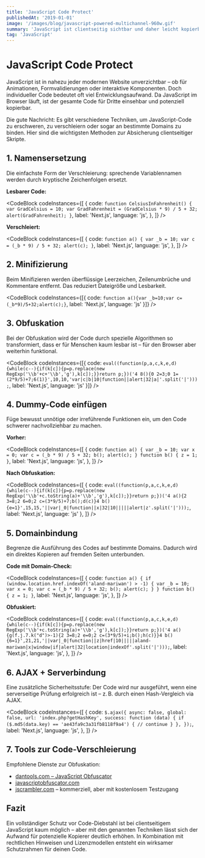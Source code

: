 ```yaml
---
title: 'JavaScript Code Protect'
publishedAt: '2019-01-01'
image: '/images/blog/javascript-powered-multichannel-960w.gif'
summary: 'JavaScript ist clientseitig sichtbar und daher leicht kopierbar. In diesem Artikel zeige ich effektive Methoden zur Verschleierung, Domain-Bindung und weiteren Schutzmaßnahmen für JavaScript-Code.'
tag: 'JavaScript'
---
```


# JavaScript Code Protect

JavaScript ist in nahezu jeder modernen Website unverzichtbar – ob für Animationen, Formvalidierungen oder interaktive Komponenten. Doch individueller Code bedeutet oft viel Entwicklungsaufwand. Da JavaScript im Browser läuft, ist der gesamte Code für Dritte einsehbar und potenziell kopierbar.

Die gute Nachricht: Es gibt verschiedene Techniken, um JavaScript-Code zu erschweren, zu verschleiern oder sogar an bestimmte Domains zu binden. Hier sind die wichtigsten Methoden zur Absicherung clientseitiger Skripte.

## 1. Namensersetzung

Die einfachste Form der Verschleierung: sprechende Variablennamen werden durch kryptische Zeichenfolgen ersetzt.

**Lesbarer Code:**

<CodeBlock
	codeInstances={[
		{
			code: `function CelsiusInFahrenheit() {
	var GradCelsius = 10;
	var GradFahrenheit = (GradCelsius * 9) / 5 + 32;
	alert(GradFahrenheit);
}`,
			label: 'Next.js',
			language: 'js',
		},
	]}
/>

**Verschleiert:**

<CodeBlock
	codeInstances={[
		{
			code: `function a() {
	var _b = 10;
	var c = (_b * 9) / 5 + 32;
	alert(c);
}`,
			label: 'Next.js',
			language: 'js',
		},
	]}
/>

## 2. Minifizierung

Beim Minifizieren werden überflüssige Leerzeichen, Zeilenumbrüche und Kommentare entfernt. Das reduziert Dateigröße und Lesbarkeit.

<CodeBlock codeInstances={[{ code: `function a(){var _b=10;var c=(_b*9)/5+32;alert(c);}`, label: 'Next.js', language: 'js' }]} />

## 3. Obfuskation

Bei der Obfuskation wird der Code durch spezielle Algorithmen so transformiert, dass er für Menschen kaum lesbar ist – für den Browser aber weiterhin funktional.

<CodeBlock codeInstances={[{ code: `eval((function(p,a,c,k,e,d){while(c--){if(k[c]){p=p.replace(new RegExp('\\b'+c+'\\b','g'),k[c]);}}return p;})('4 8(){0 2=3;0 1=(2*9/5)+7;6(1)}',10,10,'var|c|b|10|function||alert|32|a|'.split('|')));`, label: 'Next.js', language: 'js' }]} />

## 4. Dummy-Code einfügen

Füge bewusst unnötige oder irreführende Funktionen ein, um den Code schwerer nachvollziehbar zu machen.

**Vorher:**

<CodeBlock
	codeInstances={[
		{
			code: `function a() {
	var _b = 10;
	var x = 0;
	var c = (_b * 9) / 5 + 32;
	b();
	alert(c);
}
function b() {
	z = 1;
}`,
			label: 'Next.js',
			language: 'js',
		},
	]}
/>

**Nach Obfuskation:**

<CodeBlock
	codeInstances={[
		{ code: `eval((function(p,a,c,k,e,d){while(c--){if(k[c]){p=p.replace(new RegExp('\\b'+c.toString(a)+'\\b','g'),k[c]);}}return p;})('4 a(){2 3=8;2 6=0;2 c=(3*9/5)+7;b();d(c)}4 b(){e=1}',15,15,'||var|_0|function||x|32|10|||||alert|z'.split('|')));`, label: 'Next.js', language: 'js' },
	]}
/>

## 5. Domainbindung

Begrenze die Ausführung des Codes auf bestimmte Domains. Dadurch wird ein direktes Kopieren auf fremden Seiten unterbunden.

**Code mit Domain-Check:**

<CodeBlock
	codeInstances={[
		{
			code: `function a() {
	if (window.location.href.indexOf('aland-mariwan') > -1) {
		var _b = 10;
		var x = 0;
		var c = (_b * 9) / 5 + 32;
		b();
		alert(c);
	}
}
function b() {
	z = 1;
}`,
			label: 'Next.js',
			language: 'js',
		},
	]}
/>

**Obfuskiert:**

<CodeBlock
	codeInstances={[
		{
			code: `eval((function(p,a,c,k,e,d){while(c--){if(k[c]){p=p.replace(new RegExp('\\b'+c.toString(a)+'\\b','g'),k[c]);}}return p;})('4 a(){g(f.j.7.k("d")>-1){2 3=8;2 e=0;2 c=(3*9/5)+i;b();h(c)}}4 b(){6=1}',21,21,'||var|_0|function||z|href|10|||||aland-mariwan|x|window|if|alert|32|location|indexOf'.split('|')));`,
			label: 'Next.js',
			language: 'js',
		},
	]}
/>

## 6. AJAX + Serverbindung

Eine zusätzliche Sicherheitsstufe: Der Code wird nur ausgeführt, wenn eine serverseitige Prüfung erfolgreich ist – z. B. durch einen Hash-Vergleich via AJAX.

<CodeBlock
	codeInstances={[
		{
			code: `$.ajax({
	async: false,
	global: false,
	url: 'index.php?getHashKey',
	success: function (data) {
		if ($.md5(data.key) == 'ae43fa9c3a31fb8118f9a4') {
			// continue
		}
	},
});`,
			label: 'Next.js',
			language: 'js',
		},
	]}
/>

## 7. Tools zur Code-Verschleierung

Empfohlene Dienste zur Obfuskation:

-    [dantools.com – JavaScript Obfuscator](https://dantools.com/javascript-obfuscator/)
-    [javascriptobfuscator.com](https://javascriptobfuscator.com)
-    [jscrambler.com](https://jscrambler.com) – kommerziell, aber mit kostenlosem Testzugang

## Fazit

Ein vollständiger Schutz vor Code-Diebstahl ist bei clientseitigem JavaScript kaum möglich – aber mit den genannten Techniken lässt sich der Aufwand für potenzielle Kopierer deutlich erhöhen. In Kombination mit rechtlichen Hinweisen und Lizenzmodellen entsteht ein wirksamer Schutzrahmen für deinen
Code.

